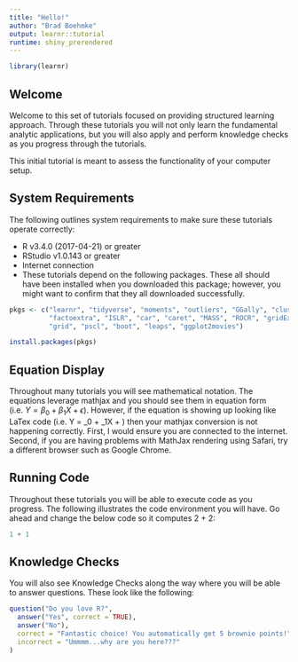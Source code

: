 ```yaml
---
title: "Hello!"
author: "Brad Boehmke"
output: learnr::tutorial
runtime: shiny_prerendered
---
```


```r
library(learnr)
```
    
    
## Welcome

Welcome to this set of tutorials focused on providing structured learning approach. Through these tutorials you will not only learn the fundamental analytic applications, but you will also apply and perform knowledge checks as you progress through the tutorials.  

This initial tutorial is meant to assess the functionality of your computer setup.


## System Requirements

The following outlines system requirements to make sure these tutorials operate correctly:

- R v3.4.0 (2017-04-21) or greater
- RStudio v1.0.143 or greater
- Internet connection
- These tutorials depend on the following packages.  These all should have been installed when you downloaded this package; however, you might want to confirm that they all downloaded successfully.

```r
pkgs <- c("learnr", "tidyverse", "moments", "outliers", "GGally", "cluster",
          "factoextra", "ISLR", "car", "caret", "MASS", "ROCR", "gridExtra",
          "grid", "pscl", "boot", "leaps", "ggplot2movies")

install.packages(pkgs)
```


## Equation Display

Throughout many tutorials you will see mathematical notation.  The equations leverage mathjax and you should see them in equation form (i.e. $Y = \beta_0 + \beta_1X + \epsilon$).  However, if the equation is showing up looking like LaTex code (i.e. Y = \beta_0 + \beta_1X + \epsilon) then your mathjax conversion is not happening correctly.  First, I would ensure you are connected to the internet.  Second, if you are having problems with MathJax rendering using Safari, try a different browser such as Google Chrome.

## Running Code

Throughout these tutorials you will be able to execute code as you progress. The following illustrates the code environment you will have. Go ahead and change the below code so it computes 2 + 2:
    
```r
1 + 1
```


## Knowledge Checks

You will also see Knowledge Checks along the way where you will be able to answer questions.  These look like the following:

```r
question("Do you love R?",
  answer("Yes", correct = TRUE),
  answer("No"),
  correct = "Fantastic choice! You automatically get 5 brownie points!",
  incorrect = "Ummmm...why are you here???"
)
```


